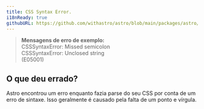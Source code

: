```yaml
---
title: CSS Syntax Error.
i18nReady: true
githubURL: https://github.com/withastro/astro/blob/main/packages/astro/src/core/errors/errors-data.ts
---
```


> **Mensagens de erro de exemplo:**<br/>
CSSSyntaxError: Missed semicolon<br/>
CSSSyntaxError: Unclosed string<br/> (E05001)

## O que deu errado?

Astro encontrou um erro enquanto fazia parse do seu CSS por conta de um erro de sintaxe. Isso geralmente é causado pela falta de um ponto e vírgula.



